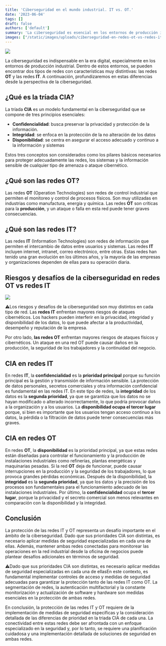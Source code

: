 ```yaml
---
title: 'Ciberseguridad en el mundo industrial. IT vs. OT.'
date: '2023-06-04'
tags: []
draft: false
authors: ['default']
summary: 'La ciberseguridad es esencial en los entornos de producción industrial, donde existen dos tipos de redes: las redes OT y las redes IT. Las redes OT son críticas para la producción y pueden sufrir ataques físicos y cibernéticos, mientras que las redes IT enfrentan mayores riesgos de ataques cibernéticos. En las redes IT, la confidencialidad es prioritaria, mientras que en las redes OT, la disponibilidad es fundamental. La protección adecuada de ambas redes requiere medidas de seguridad especializadas.'
images: ["/static/images/uploads/ciberseguridad-en-redes-ot-vs-redes-it-que-son-y-como-protegerlas/IT-vs-OT_Featured.webp", "/static/images/uploads/ciberseguridad-en-redes-ot-vs-redes-it-que-son-y-como-protegerlas/ITvsOT.webp"]
---
```


![](/static/images/uploads/ciberseguridad-en-redes-ot-vs-redes-it-que-son-y-como-protegerlas/IT-vs-OT_Featured.webp)

La ciberseguridad es indispensable en la era digital, especialmente en los entornos de producción industrial. Dentro de estos entornos, se pueden encontrar dos tipos de redes con características muy distintivas: las redes **OT** y las redes **IT**. A continuación, profundizaremos en estas diferencias desde la perspectiva de la ciberseguridad.

**¿Qué es la tríada CIA?**
--------------------------

La tríada **CIA** es un modelo fundamental en la ciberseguridad que se compone de tres principios esenciales:

* **Confidencialidad**: busca preservar la privacidad y protección de la información.
* **Integridad**: se enfoca en la protección de la no alteración de los datos
* **Disponibilidad**: se centra en asegurar el acceso adecuado y continuo a la información y sistemas

Estos tres conceptos son considerados como los pilares básicos necesarios para proteger adecuadamente las redes, los sistemas y la información sensible de cualquier tipo de amenaza o ataque cibernético.

**¿Qué son las redes OT?**
--------------------------

  
Las redes **OT** (Operation Technologies) son redes de control industrial que permiten el monitoreo y control de procesos físicos. Son muy utilizadas en industrias como manufactura, energía y química. Las redes **OT** son críticas para la **producción**, y un ataque o falla en esta red puede tener graves consecuencias.

**¿Qué son las redes IT?**
--------------------------

Las redes **IT** (Information Technologies) son redes de información que permiten el intercambio de datos entre usuarios y sistemas. Las redes **IT** incluyen internet, intranet, correo electrónico, entre otras. Estas redes han tenido una gran evolución en los últimos años, y la mayoría de las empresas y organizaciones dependen de ellas para su operación diaria.

**Riesgos y desafíos de la ciberseguridad en redes OT vs redes IT**
-------------------------------------------------------------------

![](/static/images/uploads/ciberseguridad-en-redes-ot-vs-redes-it-que-son-y-como-protegerlas/ITvsOT.webp)

⚠️Los riesgos y desafíos de la ciberseguridad son muy distintos en cada tipo de red. Las **redes IT** enfrentan mayores riesgos de ataques cibernéticos. Los hackers pueden interferir en la privacidad, integridad y disponibilidad de los datos, lo que puede afectar a la productividad, desempeño y reputación de la empresa.

Por otro lado, **las redes OT** enfrentan mayores riesgos de ataques físicos y cibernéticos. Un ataque en una red OT puede causar daños en la producción, la seguridad de los trabajadores y la continuidad del negocio.

CIA en redes IT
---------------

En redes **IT**, la **confidencialidad** es la **prioridad principal** porque su función principal es la gestión y transmisión de información sensible. La protección de datos personales, secretos comerciales y otra información confidencial es fundamental en las redes IT. En este tipo de redes, la **integridad** de los datos es la **segunda prioridad**, ya que se garantiza que los datos no se hayan modificado o alterado incorrectamente, lo que podría provocar daños a la organización y a los usuarios. La **disponibilidad ocupa el tercer lugar** porque, si bien es importante que los usuarios tengan acceso continuo a los datos, la pérdida o la filtración de datos puede tener consecuencias más graves.

CIA en redes OT
---------------

En redes **OT**, la **disponibilidad** es la prioridad principal, ya que estas redes están diseñadas para controlar el funcionamiento y la producción de instalaciones industriales como refinerías, plantas energéticas y maquinarias pesadas. Si la red **OT** deja de funcionar, puede causar interrupciones en la producción y la seguridad de los trabajadores, lo que provoca grandes pérdidas económicas. Después de la disponibilidad, la **integridad** es la **segunda prioridad**, ya que los datos y la precisión de los procesos son fundamentales para el funcionamiento adecuado de las instalaciones industriales. Por último, la **confidencialidad** ocupa el **tercer lugar**, porque la privacidad y el secreto comercial son menos relevantes en comparación con la disponibilidad y la integridad.

Conclusión
----------

La protección de las redes IT y OT representa un desafío importante en el ámbito de la ciberseguridad. Dado que sus prioridades CIA son distintas, es necesario aplicar medidas de seguridad especializadas en cada una de ellas. Además, mantener ambas redes conectadas para monitorear las operaciones en la red industrial desde la oficina de negocios puede plantear desafíos adicionales en términos de seguridad.

⚠️Dado que sus prioridades CIA son distintas, es necesario aplicar medidas de seguridad especializadas en cada una de ellasEn este contexto, es fundamental implementar controles de acceso y medidas de seguridad adecuadas para garantizar la protección tanto de las redes IT como OT. La segmentación de redes, la autenticación multifactorial y la constante monitorización y actualización de software y hardware son medidas esenciales en la protección de ambas redes.

En conclusión, la protección de las redes IT y OT requiere de la implementación de medidas de seguridad específicas y la consideración detallada de las diferencias de prioridad en la triada CIA de cada una. La conectividad entre estas redes debe ser afrontada con un enfoque especializado en la seguridad y, por lo tanto, se requiere una planificación cuidadosa y una implementación detallada de soluciones de seguridad en ambas redes.

